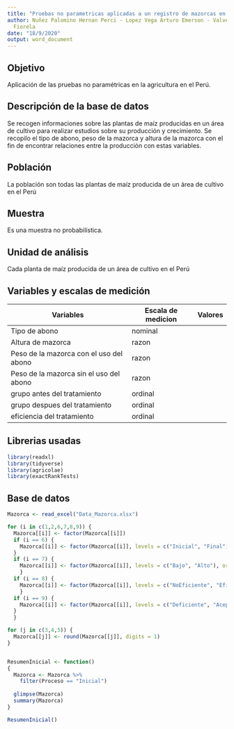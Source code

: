 ```yaml
---
title: "Pruebas no parametricas aplicadas a un registro de mazorcas en el Peru"
author: Nuñez Palomino Hernan Perci - Lopez Vega Arturo Emerson - Valverde Shuan keyla
  Fiorela
date: "18/9/2020"
output: word_document
---
```


## Objetivo

Aplicación de las pruebas no paramétricas en la agricultura en el Perú.

## Descripción de la base de datos
Se recogen informaciones sobre las plantas de maíz  producidas en un área de cultivo para realizar estudios sobre su producción y crecimiento.
Se recopilo el tipo de abono, peso de la mazorca y altura de la mazorca con el fin de encontrar relaciones entre la producción con estas variables. 

## Población
La población son todas las plantas de maíz producida de un área de cultivo en el Perú

## Muestra
Es una muestra no probabilística.

## Unidad de análisis
Cada planta de maíz producida de un área de cultivo en el Perú

## Variables y escalas de medición
Variables                               | Escala de medicion | Valores
--------------------------------------- | ------------------ | -------
Tipo de abono                           |	nominal
Altura de mazorca                       |	razon
Peso de la mazorca con el uso del abono |	razon
Peso de la mazorca sin el uso del abono |	razon
grupo antes del tratamiento             | ordinal
grupo despues del tratamiento           | ordinal
eficiencia del tratamiento              | ordinal

## Librerias usadas


```r

library(readxl)
library(tidyverse)
library(agricolae)
library(exactRankTests)

```


## Base de datos


```r

Mazorca <- read_excel("Data_Mazorca.xlsx")

for (i in c(1,2,6,7,8,9)) {
  Mazorca[[i]] <- factor(Mazorca[[i]])
  if (i == 6) {
    Mazorca[[i]] <- factor(Mazorca[[i]], levels = c("Inicial", "Final"), ordered = TRUE)
  }
  if (i == 7) {
    Mazorca[[i]] <- factor(Mazorca[[i]], levels = c("Bajo", "Alto"), ordered = TRUE)
    }
  if (i == 8) {
    Mazorca[[i]] <- factor(Mazorca[[i]], levels = c("NoEficiente", "Eficiente"), ordered = TRUE)
    }
  if (i == 9) {
    Mazorca[[i]] <- factor(Mazorca[[i]], levels = c("Deficiente", "Aceptable", "Regular", "Bueno", "MuyBueno"), ordered = TRUE)
  }
  }

for (j in c(3,4,5)) {
  Mazorca[[j]] <- round(Mazorca[[j]], digits = 1)
}


ResumenInicial <- function()
{
  Mazorca <- Mazorca %>%
    filter(Proceso == "Inicial")
  
  glimpse(Mazorca)
  summary(Mazorca)
}

ResumenInicial()

```


